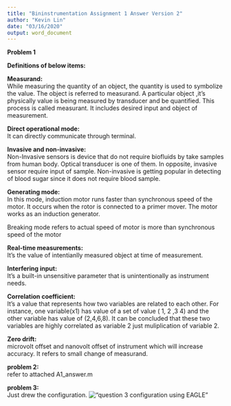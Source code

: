 ```yaml
---
title: "Bininstrumentation Assignment 1 Answer Version 2"
author: "Kevin Lin"
date: "03/16/2020"
output: word_document
---
```



**Problem 1**

**Definitions of below items:**

**Measurand:**    
While measuring the quantity of an object, the quantity is used to symbolize the value. 
The object is referred to measurand. A particular object ,it's physically value is being measured by transducer and 
be quantified. This process is called measurant. It includes desired input and object of measurement. 


**Direct operational mode:**   
It can directly communicate through terminal.


**Invasive and non-invasive:**  
Non-Invasive sensors is device that do not require biofluids by take samples from human body. Optical transducer is one of them. 
In opposite, invasive sensor require input of sample. Non-invasive is getting popular in detecting of blood sugar since it does not 
require blood sample. 


**Generating mode:**  
In this mode, induction motor runs faster than synchronous speed of the motor. It occurs when the rotor is connected to a primer mover. 
The motor works as an induction generator. 

Breaking mode refers to actual speed of motor is more than synchronous speed of the motor

	

**Real-time measurements:**   
It's the value of intentianlly measured object at time of measurement. 


**Interfering input:**   
It's a built-in unsensitive parameter that is unintentionally as instrument needs. 


**Correlation coefficient:**   
It's a value that represents how two variables are related to each other. For instance, one variable(x1) has
value of a set of value ( 1, 2 ,3 4) and the other variable has value of (2,4,6,8). It can be concluded that these two variables are 
highly correlated as variable 2 just muliplication of variable 2. 

**Zero drift:**   
microvolt offset and nanovolt offset of instrument which will increase accuracy. It refers to small change of measurand. 


**problem 2:**      
refer to attached A1_answer.m

**problem 3:**  
Just drew the configuration. 
!["question 3 configuration using EAGLE"](/Users/Kevin/Documents/MENG/Courses/UoG_Bioinstrumentation/Assignment/1/Q3.png)


